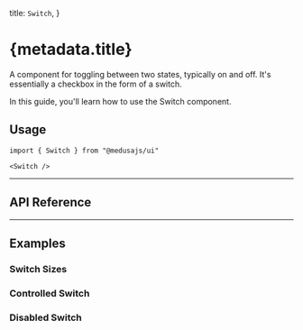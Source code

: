 
  title: `Switch`,
}

# {metadata.title}

A component for toggling between two states, typically on and off. It's essentially a checkbox in the form of a switch.

In this guide, you'll learn how to use the Switch component.

<ComponentExample name="switch-demo" />

## Usage

```tsx
import { Switch } from "@medusajs/ui"
```

```tsx
<Switch />
```

---

## API Reference

<ComponentReference mainComponent="Switch" />

---

## Examples

### Switch Sizes

<ComponentExample name="switch-all-sizes" />

### Controlled Switch

<ComponentExample name="switch-controlled" hideFeedback />

### Disabled Switch

<ComponentExample name="switch-disabled" />